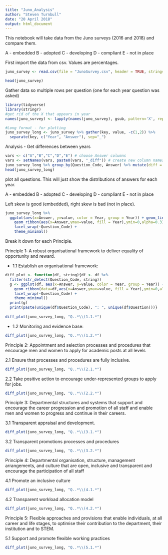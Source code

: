 ```yaml
---
title: "Juno_Analysis"
author: "Steven Turnbull"
date: "20 April 2018"
output: html_document
---
```

This notebook will take data from the Juno surveys (2016 and 2018) and compare them.

A - embedded
B - adopted
C - developing
D - compliant
E - not in place

First import the data from csv. 
Values are percentages.

```R
juno_survey <- read.csv(file = "JunoSurvey.csv", header = TRUE, stringsAsFactors = FALSE)

head(juno_survey)
```

Gather data so multiple rows per question (one for each year question was asked)

```R
library(tidyverse)
library(stringr)
#get rid of the X that appears in year
names(juno_survey) <- lapply(names(juno_survey), gsub, pattern='X', replacement='')

#Long format - for plotting
juno_survey_long <- juno_survey %>% gather(key, value, -c(1,2)) %>%
  separate(key, c("Year", "Answer"), sep="_")
```

Analysis
- Get differences between years
```R
vars <- c("A","B","C","D","E") # choose Answer columns
vars <- setNames(vars, paste0(vars, "_diff")) # create new column names for difference between years
juno_survey_long %>% group_by(Question_Code, Answer) %>% mutate(diff = value - lag(value)) -> juno_survey_long
head(juno_survey_long)
```

plot all questions.
This will just show the distributions of answers for each year.

A - embedded
B - adopted
C - developing
D - compliant
E - not in place

Left skew is good (embedded), right skew is bad (not in place).

```R
juno_survey_long %>%
  ggplot(aes(x=Answer, y=value, color = Year, group = Year)) + geom_line(size=.5) +
    geom_ribbon(aes(x=Answer,ymax=value, fill = Year),ymin=0,alpha=0.3) +
    facet_wrap(~Question_Code) + 
    theme_minimal() 
```

Break it down for each Principle.

Principle 1: A robust organisational framework to deliver equality of opportunity and
reward.

- 1.1 Establish an organisational framework:

```R
diff_plot <- function(df, string){df <- df %>%
  filter(str_detect(Question_Code, string)) 
  g <- ggplot(df, aes(x=Answer, y=value, color = Year, group = Year)) + geom_line(size=.5) +
    geom_ribbon(data=df,aes(x=Answer,ymax=value, fill = Year),ymin=0,alpha=0.3) +
    facet_wrap(~Question_Code) + 
    theme_minimal()
  print(g)
  print(paste(unique(df$Question_Code), ": ", unique(df$Question)))}
  
diff_plot(juno_survey_long, "Q..*\\(1.1.*")
```
- 1.2 Monitoring and evidence base:

```R
diff_plot(juno_survey_long, "Q..*\\(1.2.*")
```

Principle 2: Appointment and selection processes and procedures that encourage men and
women to apply for academic posts at all levels

2.1 Ensure that processes and procedures are fully inclusive.
```R
diff_plot(juno_survey_long, "Q..*\\(2.1.*")
```
2.2 Take positive action to encourage under-represented groups to apply for jobs.
```R
diff_plot(juno_survey_long, "Q..*\\(2.2.*")
```

Principle 3: Departmental structures and systems that support and encourage the career
progression and promotion of all staff and enable men and women to progress and continue
in their careers.

3.1 Transparent appraisal and development.
```R
diff_plot(juno_survey_long, "Q..*\\(3.1.*")

```

3.2 Transparent promotions processes and procedures
```R
diff_plot(juno_survey_long, "Q..*\\(3.2.*")
```

Principle 4: Departmental organisation, structure, management arrangements, and culture
that are open, inclusive and transparent and encourage the participation of all staff

4.1 Promote an inclusive culture
```R
diff_plot(juno_survey_long, "Q..*\\(4.1.*")
```

4.2 Transparent workload allocation model
```R
diff_plot(juno_survey_long, "Q..*\\(4.2.*")
```


Principle 5: Flexible approaches and provisions that enable individuals, at all career and life
stages, to optimise their contribution to the department, their institution and to STEM.

5.1 Support and promote flexible working practices
```R
diff_plot(juno_survey_long, "Q..*\\(5.1.*")
```
